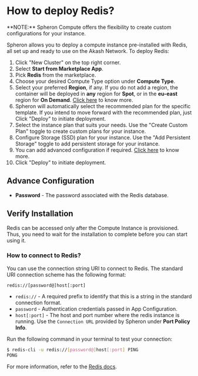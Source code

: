 
# How to deploy Redis?

<Callout type="info">
  **NOTE:** Spheron Compute offers the flexibility to create custom
  configurations for your instance.
</Callout>

Spheron allows you to deploy a compute instance pre-installed with Redis, all set up and ready to use on the Akash Network.
To deploy Redis:

1. Click "New Cluster" on the top right corner.
2. Select **Start from Marketplace App**.
3. Pick **Redis** from the marketplace.
4. Choose your desired Compute Type option under **Compute Type**.
5. Select your preferred **Region**, if any. If you do not add a region, the container will be deployed in **any** region for **Spot**, or in the **eu-east** region for **On Demand**. [Click here](/compute/cluster/#region) to know more.
6. Spheron will automatically select the recommended plan for the specific template. If you intend to move forward with the recommended plan, just Click "Deploy" to initiate deployment.
7. Select the instance plan that suits your needs. Use the "Create Custom Plan" toggle to create custom plans for your instance.
8. Configure Storage (SSD) plan for your instance. Use the "Add Persistent Storage" toggle to add persistent storage for your instance.
9. You can add advanced configuration if required. [Click here](/compute/cluster/#additional-configuration-1) to know more.
10. Click "Deploy" to initiate deployment.

## Advance Configuration

- **Password** - The password associated with the Redis database.

## Verify Installation

Redis can be accessed only after the Compute Instance is provisioned.
Thus, you need to wait for the installation to complete before you can start using it.

### How to connect to Redis?

You can use the connection string URI to connect to Redis.
The standard URI connection scheme has the following format:

```
redis://[password@]host[:port]
```

- `redis://` - A required prefix to identify that this is a string in the standard connection format.
- `password` - Authentication credentials passed in App Configuration.
- `host[:port]` - The host and port number where the redis instance is running. Use the `Connection URL` provided by Spheron under **Port Policy Info**.

Run the following command in your terminal to test your connection:

```sh
$ redis-cli -u redis://[password@]host[:port] PING
PONG
```

For more information, refer to the [Redis docs](https://redis.io/docs/ui/cli/).

<Navigation name="Deploy Redis" />
